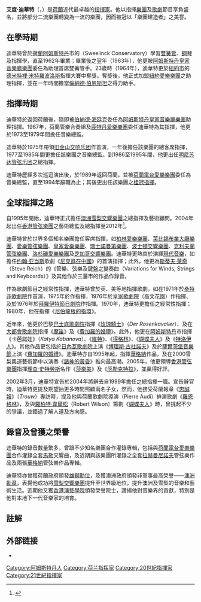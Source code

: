 {{BLPsources|time=2022-03-14T09:15:09+00:00}}
{{Infobox musical artist
| name            = 艾度·迪華特
| image           = Edo de Waart in 2008.jpg
| alt             = 
| caption         = 2008年的艾度·迪華特
| background      = non_vocal_instrumentalist
| birth_date      = {{birth date and age|df=yes|1941|6|1}}
| birth_place     = {{flag|荷兰}}
| death_date      =
| death_place     =
| alma_mater      = 史韋琳克音樂學院
| genre           = [[古典音乐|古典音乐]]
| occupation      = [[指挥家|指挥家]]
| years_active    = 
}}
'''艾度·迪華特'''（{{lang-nl|Edo de Waart}}，{{bd|1941年|6月1日||}}）是[[荷蘭|荷蘭]]近代最卓越的[[指揮家|指揮家]]。他以指揮[[樂團|樂團]]及[[歌劇|歌劇]]節目享負盛名，並將部分二流樂團轉變為一流的樂團，因而被冠以「樂團建造者」之美譽。

== 在學時期 ==
迪華特曾於[[荷蘭|荷蘭]][[阿姆斯特丹|阿姆斯特丹]]市的{{link-en|史韋琳克音樂學院|Conservatorium van Amsterdam}}（Sweelinck Conservatory）學習[[雙簧管|雙簧管]]、[[鋼琴|鋼琴]]及指揮學，直至1962年畢業；畢業後之翌年（1963年），他更被[[阿姆斯特丹|阿姆斯特丹]][[皇家音樂廳樂團|皇家音樂廳樂團]]委任為助理首席雙簧管手。23歲時（1964年），迪華特更於[[紐約市|紐約市]]的[[德米特里·米特罗波洛斯|德米特裡·米特羅波洛斯]]指揮大賽中奪獎。奪獎後，他正式加盟[[紐約愛樂樂團|紐約愛樂樂團]]之助理指揮，並在一年時間擔當[[伦纳德·伯恩斯坦|倫納德·伯恩斯坦]]之得力助手。

== 指揮時期 ==
迪華特於返回荷蘭後，隨即被[[伯纳德·海廷克|伯納德·海廷克]]委任為[[阿姆斯特丹|阿姆斯特丹]][[皇家音樂廳樂團|皇家音樂廳樂團]]助理指揮。1967年，荷蘭管樂合奏組及[[鹿特丹愛樂樂團|鹿特丹愛樂樂團]]委任迪華特為其指揮，他更於1973至1979年間擔任音樂總監。

迪華特於1975年帶領[[旧金山交响乐团|旧金山交响乐团]]作首演，一年後擔任該樂團的總客席指揮，1977至1985年間更擔任該樂團之音樂總監。到1986至1995年間，他更出任[[明尼苏达管弦乐团|明尼苏达管弦乐团]]之總指揮。

迪華特歷經多次巡迴演出後，於1989年返回荷蘭，並被[[荷蘭電台愛樂樂團|荷蘭電台愛樂樂團]]委任為音樂總監，直至1994年辭職為止；其後更出任該樂團之[[桂冠指揮|桂冠指揮]]。

== 全球指揮之路 ==
自1995年開始，迪華特正式擔任[[澳洲|澳洲]][[雪梨交響樂團|雪梨交響樂團]]之總指揮及藝術顧問。2004年起出任[[香港管弦樂團|香港管弦樂團]]之藝術總監及總指揮至2012年<ref>{{cite web 
| url=http://www.hkpo.com/eng/press_room/press_releases/2010/20100310.jsp 
| title=Edo de Waart steps down as Artistic Director and Chief Conductor of the Hong Kong Philharmonic Orchestra after 2011/12 Season 
| date=2010-03-10 
| deadurl=yes 
| archiveurl=https://web.archive.org/web/20101018035927/http://www.hkpo.com/eng/press_room/press_releases/2010/20100310.jsp 
| archivedate=2010-10-18 
}}</ref>。

迪華特曾於世界多個知名樂團擔任客席指揮，如[[柏林爱乐乐团|柏林愛樂樂團]]、[[萊比錫布業大廳樂團|萊比錫布業大廳樂團]]、[[愛樂管弦樂團|愛樂管弦樂團]]、[[皇家愛樂樂團|皇家愛樂樂團]]、[[瑞士罗曼德管弦乐团|瑞士諾曼第樂團]]、[[波士顿交响乐团|波士頓交響樂團]]、[[克利夫兰管弦乐团|克利夫蘭管弦樂團]]、[[洛杉矶爱乐乐团|洛杉磯愛樂樂團]]及[[芝加哥交響樂團|芝加哥交響樂團]]。迪華特更熱衷於演繹[[現代音樂|現代音樂]]，如擔任[[约翰·库利奇·亚当斯|约翰·亚当斯]]歌劇《[[尼克松在中国_(歌剧)|尼克遜在中國]]》的首演指揮；此外，他更為[[斯蒂夫·莱奇|斯蒂夫·莱奇]]（Steve Reich）的《管樂、弦樂及鍵盤之變奏曲（Variations for Winds, Strings and Keyboards）》及其他作於三藩市的作品作錄音。

作為歌劇節目之經常性指揮，迪華特曾於英、美等地指揮歌劇，如在1971年於[[桑特菲歌劇院|桑特菲歌劇院]]作首演，1975年於{{Link-en|休士頓大歌劇院|Houston Grand Opera}}作指揮，1976年於[[皇家歌劇院|皇家歌劇院]]（高文花園）作指揮、及於1976年於[[拜罗伊特节日剧院|拜羅伊特節日劇院]]作指揮。1970年，迪華特更擔任{{Link-en|荷蘭市立歌劇院|Dutch National Opera}}之經常性指揮；1980年，他在{{Link-en|旧金山歌劇院|San Francisco Opera}}指揮《[[尼伯龍根的指環|尼伯龍根的指環]]》。

近年來，他更於巴黎[[巴士底歌劇院|巴士底歌劇院]]指揮《[[玫瑰騎士|玫瑰騎士]]》（''Der Rosenkavalier''）、及在[[大都會歌劇院|大都會歌劇院]]指揮《[[魔笛|魔笛]]》及《[[費加羅的婚禮|費加羅的婚禮]]》。此外，他更在[[阿姆斯特丹|阿姆斯特丹]]市指揮《卡芭諾娃》（''Katya Kabanova''）、《[[維特|維特]]》、《[[彼得格林|得格林]]》、《[[蝴蝶夫人|蝴蝶夫人]]》及《[[特洛伊人|特洛伊人]]》。其他作品更包括於[[日內瓦大劇院|日內瓦歌劇院]]上演《[[鲍里斯·戈杜诺夫_(歌剧)|博理斯·古杜諾夫]]》及於[[萨尔茨堡音乐节|薩爾茨堡音樂節]]上演《[[費加羅的婚禮|費加羅的婚禮]]》。迪華特亦自1995年起，指揮[[華格納|華格納]]作品，及在2000雪梨奧運藝術節中以演奏《[[諸神的黃昏|諸神的黃昏]]》推向最高潮。2005年，他更領導[[香港管弦樂團|香港管弦樂團]]指揮[[理查·史特勞斯|理查·史特勞斯]]名作《[[莎樂美_(歌劇)|莎樂美]]》及《[[厄勒克特拉_(歌剧)|厄勒克特拉]]》，並贏得好評。

2002年3月，迪華特宣告於2004年將辭去自1999年擔任之{{Link-en|荷蘭歌劇院|Dutch National Opera}}總指揮一職。宣告辭官時，迪華特更提及期望抽更多時間照顧兩名子女，然而，他接受荷蘭報章《[[忠誠報_(荷蘭)|忠誠報]]》（''Trouw''）專訪時，提及他與荷蘭歌劇院導演{{Link-en|皮埃爾·奧迪|Pierre Audi}}（Pierre Audi）排演歌劇《[[羅恩格林|羅恩格林]]》，及與[[羅伯·威爾森|羅柏特·韋爾松]]（Robert Wilson）籌劃《[[蝴蝶夫人|蝴蝶夫人]]》時，曾挑起不少的爭議，並錯過了解人道及方向感。

== 錄音及曾獲之榮譽 ==
迪華特的錄音數量繁多，曾跟不少知名樂團合作灌錄專輯，包括與[[荷蘭電台愛樂樂團|荷蘭電台愛樂樂團]]合作灌錄全套[[古斯塔夫·馬勒|馬勒]]交響曲，及近期與該樂團所灌錄之全套[[拉赫曼尼諾夫|拉赫曼尼諾夫]]管弦樂作品及兩張[[華格納|華格納]]管弦樂作品專輯。

迪華特亦曾獲荷蘭政府頒發[[芬兰雄狮勋章|雄獅勳位]]，及獲澳洲政府頒發非軍事最高榮譽——[[澳大利亞勳章|澳洲勳章]]，表揚他成功將[[雪梨交響樂團|雪梨交響樂團]]提升至世界級地位，提升澳洲及雪梨的音樂和藝術生活。近期他又獲[[香港演藝學院|香港演藝學院]]頒發榮譽院士，讚揚他對音樂界的貢獻，特別是他對本地下一代音樂家的培育。

== 註解 ==
<references />
==外部链接==
*{{Allmusic|class=artist|id=q20007}}
{{安特卫普交响乐团指挥}}
{{Authority control}}

{{DEFAULTSORT:Waart, Edo de}}
[[Category:阿姆斯特丹人|Category:阿姆斯特丹人]]
[[Category:荷兰指挥家|Category:荷兰指挥家]]
[[Category:20世紀指揮家|Category:20世紀指揮家]]
[[Category:21世紀指揮家|Category:21世紀指揮家]]